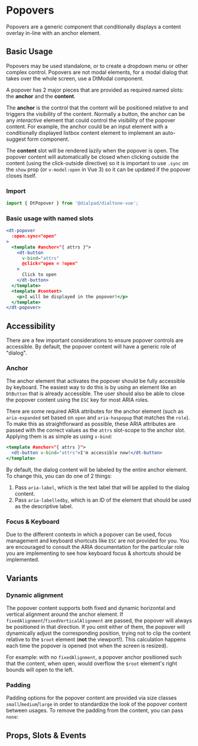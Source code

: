 
# Popovers

<Subtitle>
  Popovers are a generic component that conditionally displays a content overlay in-line with an anchor element.
</Subtitle>

## Basic Usage

Popovers may be used standalone, or to create a dropdown menu or other complex control. Popovers are not modal elements,
for a modal dialog that takes over the whole screen, use a DtModal component.

A popover has 2 major pieces that are provided as required named slots: the **anchor** and the **content**.

The **anchor** is the control that the content will be positioned relative to and triggers the visibility of the
content. Normally a button, the anchor can be any *interactive* element that could control the visibility of the popover
content. For example, the anchor could be an input element with a conditionally displayed listbox content element to
implement an auto-suggest form component.

The **content** slot will be rendered lazily when the popover is open. The popover content will automatically be closed
when clicking outside the content (using the click-outside directive) so it is important to use `.sync` on the `show`
prop (or `v-model:open` in Vue 3) so it can be updated if the popover closes itself.

### Import

```jsx
import { DtPopover } from '@dialpad/dialtone-vue';
```

### Basic usage with named slots

```jsx
<dt-popover
  :open.sync="open"
>
  <template #anchor="{ attrs }">
    <dt-button
      v-bind="attrs"
      @click="open = !open"
    >
      Click to open
    </dt-button>
  </template>
  <template #content>
    <p>I will be displayed in the popover!</p>
  </template>
</dt-popover>
```

<Canvas>
  <Story id="elements-popovers--default" />
</Canvas>

## Accessibility

There are a few important considerations to ensure popover controls are accessible. By default, the popover content will
have a generic role of "dialog".

### Anchor

The anchor element that activates the popover should be fully accessible by keyboard. The easiest way to do this is by
using an element like an `DtButton` that is already accessible. The user should also be able to close the popover
content using the `ESC` key for most ARIA roles.

There are some required ARIA attributes for the anchor element (such as `aria-expanded` set based on `open` and
`aria-haspopup` that matches the `role`). To make this as straightforward as possible, these ARIA attributes are passed
with the correct values as the `attrs` slot-scope to the anchor slot. Applying them is as simple as using `v-bind`:

```jsx
<template #anchor="{ attrs }">
  <dt-button v-bind="attrs">I'm accessible now!</dt-button>
</template>
```

By default, the dialog content will be labeled by the entire anchor element. To change this, you can do one of 2 things:

1. Pass `aria-label`, which is the text label that will be applied to the dialog content.
2. Pass `aria-labelledby`, which is an ID of the element that should be used as the descriptive label.

### Focus & Keyboard

Due to the different contexts in which a popover can be used, focus management and keyboard shortcuts like `ESC` are not
provided for you. You are encouraged to consult the ARIA documentation for the particular role you are implementing to
see how keyboard focus & shortcuts should be implemented.

## Variants

### Dynamic alignment

The popover content supports both fixed and dynamic horizontal and vertical alignment around the anchor element. If
`fixedAlignment`/`fixedVerticalAlignment` are passed, the popover will always be positioned in that direction. If you
omit either of them, the popover will dynamically adjust the corresponding position, trying not to clip the content
relative to the `$root` element (**not** the viewport!). This calculation happens each time the popover is opened
(not when the screen is resized).

For example: with no `fixedAlignment`, a popover anchor positioned such that the content, when open, would overflow the
`$root` element's right bounds will open to the left.

<Canvas>
  <Story id="elements-popovers--fixed-right" />
</Canvas>

### Padding

Padding options for the popover content are provided via size classes `small`/`medium`/`large` in order to standardize
the look of the popover content between usages. To remove the padding from the content, you can pass `none`:

<Canvas>
  <Story id="elements-popovers--no-padding" />
</Canvas>

## Props, Slots & Events

<ArgsTable of={DtPopover} />
